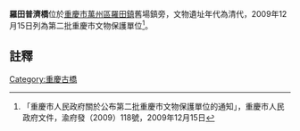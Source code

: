 {{msg:重慶市文物保護單位
|名稱 = 普濟橋
|編號 = 65
|圖片 = 
|級別 = 6
|分類 = 
|時代 = 清代
|地點 = [[萬州區|萬州區]][[羅田鎮|羅田鎮]]舊場鎮旁
|坐標 = 
|登錄 = 2009年12月15日
}}
'''羅田普濟橋'''位於[[重慶市|重慶市]][[萬州區|萬州區]][[羅田鎮|羅田鎮]]舊場鎮旁，文物遺址年代為清代，2009年12月15日列為第二批重慶市文物保護單位<ref>「重慶市人民政府關於公布第二批重慶市文物保護單位的通知」，重慶市人民政府文件，渝府發（2009）118號，2009年12月15日</ref>。
== 註釋 ==
{{reflist}}
{{文物保護單位小作品}}

[[Category:重慶古橋|Category:重慶古橋]]
